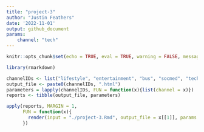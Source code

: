 ```yaml
---
title: "project-3"
author: "Justin Feathers"
date: '2022-11-01'
output: github_document
params:
    channel: "tech"
---
```


```r
knitr::opts_chunk$set(echo = TRUE, eval = TRUE, warning = FALSE, message = FALSE)
```

```r
library(rmarkdown)

channelIDs <- list("lifestyle", "entertainment", "bus", "socmed", "tech", "world")
output_file <- paste0(channelIDs, ".html")
parameters = lapply(channelIDs, FUN = function(x){list(channel = x)})
reports <- tibble(output_file, parameters)

apply(reports, MARGIN = 1,
      FUN = function(x){
        render(input = "./project-3.Rmd", output_file = x[[1]], params = x[[2]])
      })
```

